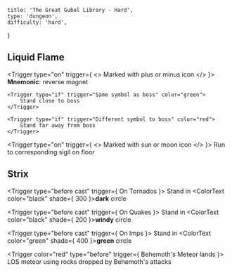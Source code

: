 
    title: 'The Great Gubal Library - Hard',
    type: 'dungeon',
    difficulty: 'hard',
}

## Liquid Flame

<Trigger type="on" trigger={
    <>
        Marked with <PlusIcon/> plus
        or <MinusIcon /> minus icon
    </>
}>
    **Mnemonic**: reverse magnet

    <Trigger type="if" trigger="Same symbol as boss" color="green">
        Stand close to boss
    </Trigger>

    <Trigger type="if" trigger="Different symbol to boss" color="red">
        Stand far away from boss
    </Trigger>
</Trigger>

<Trigger type="on" trigger={
    <>
        Marked with <SunIcon/> sun
        or <MoonIcon /> moon icon
    </>
}>
    Run to corresponding sigil on floor
</Trigger>

## Strix

<Trigger type="before cast" trigger={
    <Orange>On Tornados</Orange>
}>
    Stand in <ColorText color="black" shade={ 300 }>**dark**</ColorText> circle
</Trigger>

<Trigger type="before cast" trigger={
    <Orange>On Quakes</Orange>
}>
    Stand in <ColorText color="black" shade={ 200 }>**windy**</ColorText> circle
</Trigger>

<Trigger type="before cast" trigger={
    <Orange>On Imps</Orange>
}>
    <Trigger type="if" trigger="Turned into imp" color="green">
        Stand in <ColorText color="green" shade={ 400 }>**green**</ColorText> circle
    </Trigger>
</Trigger>

<Trigger color="red" type="before" trigger={
    <Black>Behemoth's <Red>Meteor</Red> lands</Black>
}>
    LOS meteor using rocks dropped by Behemoth's attacks
</Trigger>
